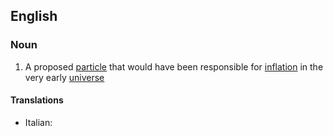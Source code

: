 ==English==

===Noun===
{{wikipedia}}
{{en-noun}}

# {{context|physics}} A proposed [[particle]] that would have been responsible for [[inflation]] in the very early [[universe]]

====Translations====
{{trans-top|proposed particle}}
* Italian: {{t-|it|inflatone|m}}
{{trans-mid}}
{{trans-bottom}}